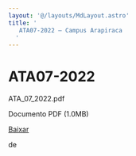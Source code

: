 ```yaml
---
layout: '@/layouts/MdLayout.astro'
title: '
   ATA07-2022 — Campus Arapiraca
  '
---
```






ATA07-2022
==========














 ATA\_07\_2022.pdf
   

 Documento PDF
 (1.0MB)
 

<a class="btn btn-secondary download" href="https://arapiraca.ufal.br/graduacao/ciencia-da-computacao/documentos/atas-do-colegiado-e-nde/colegiado/2022/copy6_of_ata_01_2022.pdf/%40%40download/file/ATA_07_2022.pdf">
 Baixar
</a>




























 de
 


















